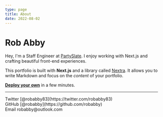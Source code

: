 ```yaml
---
type: page
title: About
date: 2022-08-02
---
```


# Rob Abby

Hey, I'm a Staff Engineer at [PartySlate](https://partyslate.com). I enjoy working with Next.js
and crafting beautiful front-end experiences.

This portfolio is built with **Next.js** and a library called [Nextra](https://nextra.vercel.app/).
It allows you to write Markdown and focus on the _content_ of your portfolio.

[**Deploy your own**](https://vercel.com/new/git/external?repository-url=https://github.com/vercel/next.js/tree/canary/examples/blog&project-name=portfolio&repository-name=portfolio) in a few minutes.

---

<div>
  Twitter [@robabby83](https://twitter.com/robabby83)
  <br />
  GitHub [@robabby](https://github.com/robabby)
  <br />
  Email robabby@outlook.com
</div>
